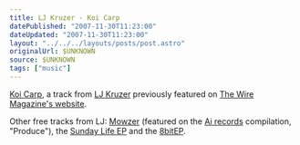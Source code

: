 ```yaml
---
title: LJ Kruzer - Koi Carp
datePublished: "2007-11-30T11:23:00"
dateUpdated: "2007-11-30T11:23:00"
layout: "../../../layouts/posts/post.astro"
originalUrl: $UNKNOWN
source: $UNKNOWN
tags: ["music"]
---
```


[Koi Carp](http://www.last.fm/music/LJ+Kruzer/_/Koi+Carp), a track from [LJ Kruzer](http://www.ljkruzer.co.uk/) previously featured on [The Wire Magazine's website](https://www.thewire.co.uk/audio/tracks/lj-kruzer_koi-carp).

Other free tracks from LJ: [Mowzer](http://www.last.fm/music/LJ+Kruzer/_/Mowzer) (featured on the [Ai records](http://www.airecords.com/) compilation, "Produce"), the [Sunday Life EP](https://archive.org/details/diginet005) and the [8bitEP](https://www.archive.org/details/8bit0045).
